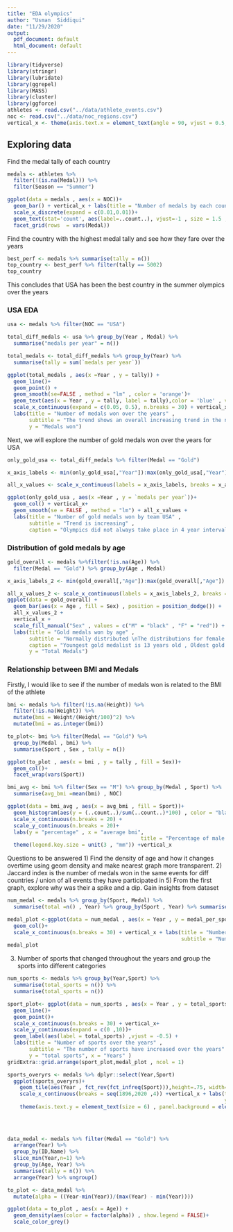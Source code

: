 ```yaml
---
title: "EDA olympics"
author: "Usman  Siddiqui"
date: "11/29/2020"
output:
  pdf_document: default
  html_document: default
---
```

```r
library(tidyverse)
library(stringr)
library(lubridate)
library(ggrepel)
library(MASS)
library(cluster)
library(ggforce)
athletes <- read.csv("../data/athlete_events.csv")
noc <- read.csv("../data/noc_regions.csv")
vertical_x <- theme(axis.text.x = element_text(angle = 90, vjust = 0.5, hjust=1,size = 5))
```
## Exploring data

Find the medal tally of each country
```r
medals <- athletes %>%
  filter(!(is.na(Medal))) %>%
  filter(Season == "Summer")

ggplot(data = medals , aes(x = NOC))+
  geom_bar() + vertical_x + labs(title = "Number of medals by each country" , c) + 
  scale_x_discrete(expand = c(0.01,0.01))+
  geom_text(stat='count', aes(label=..count..), vjust=-1 , size = 1.5 , color = 'blue') +
  facet_grid(rows  = vars(Medal))
```

Find the country with the highest medal tally and see how they fare over the years
```r
best_perf <- medals %>% summarise(tally = n())
top_country <- best_perf %>% filter(tally == 5002)
top_country
```
This concludes that USA has been the best country in the summer olympics over the years


### USA EDA
```r
usa <- medals %>% filter(NOC == "USA")

total_diff_medals <- usa %>% group_by(Year , Medal) %>% 
  summarise("medals per year" = n())

total_medals <- total_diff_medals %>% group_by(Year) %>% 
  summarise(tally = sum(`medals per year`))

ggplot(total_medals , aes(x =Year , y = tally)) + 
  geom_line()+
  geom_point() +
  geom_smooth(se=FALSE , method = "lm" , color = 'orange')+
  geom_text(aes(x = Year , y = tally, label = tally),color = 'blue' , vjust = -0.7 , size = 3) +
  scale_x_continuous(expand = c(0.05, 0.5), n.breaks = 30) + vertical_x+
  labs(title = "Number of medals won over the years" , 
       subtitle = "The trend shows an overall increasing trend in the number of medals won" , 
       y = "Medals won")
```

Next, we will explore the number of gold medals won over the years for USA
```r
only_gold_usa <- total_diff_medals %>% filter(Medal == "Gold")

x_axis_labels <- min(only_gold_usa[,"Year"]):max(only_gold_usa[,"Year"])

all_x_values <- scale_x_continuous(labels = x_axis_labels, breaks = x_axis_labels)

ggplot(only_gold_usa , aes(x =Year , y = `medals per year`))+
  geom_col() + vertical_x+
  geom_smooth(se = FALSE , method = "lm") + all_x_values +
  labs(title = "Number of gold medals won by team USA" ,
       subtitle = "Trend is increasing" ,
       caption = "Olympics did not always take place in 4 year intervals , but why?")
```



### Distribution of gold medals by age
```r
gold_overall <- medals %>%filter(!is.na(Age)) %>%  
  filter(Medal == "Gold") %>% group_by(Age , Medal)

x_axis_labels_2 <- min(gold_overall[,"Age"]):max(gold_overall[,"Age"])

all_x_values_2 <- scale_x_continuous(labels = x_axis_labels_2, breaks = x_axis_labels_2)
ggplot(data = gold_overall) +
  geom_bar(aes(x = Age , fill = Sex) , position = position_dodge()) + 
  all_x_values_2 + 
  vertical_x + 
  scale_fill_manual("Sex" , values = c("M" = "black" , "F" = "red")) +
  labs(title = "Gold medals won by age" , 
       subtitle = "Normally distributed \nThe distributions for female and male athletes are different",
       caption = "Youngest gold medalist is 13 years old , Oldest gold medalist is 64 years old" , 
       y = "Total Medals")
```

### Relationship between BMI and Medals
Firstly, I would like to see if the number of medals won is related to the BMI of the athlete
```r
bmi <- medals %>% filter(!is.na(Height)) %>% 
  filter(!is.na(Weight)) %>% 
  mutate(bmi = Weight/(Height/100)^2) %>%
  mutate(bmi = as.integer(bmi))

to_plot<- bmi %>% filter(Medal == "Gold") %>%  
  group_by(Medal , bmi) %>% 
  summarise(Sport , Sex , tally = n())

ggplot(to_plot , aes(x = bmi , y = tally , fill = Sex))+
  geom_col()+
  facet_wrap(vars(Sport))
```

```r
bmi_avg <- bmi %>% filter(Sex == "M") %>% group_by(Medal , Sport) %>% 
  summarise(avg_bmi =mean(bmi) , NOC)

ggplot(data = bmi_avg , aes(x = avg_bmi , fill = Sport))+
  geom_histogram(aes(y = (..count..)/sum(..count..)*100) , color = "black" , binwidth = 0.5)+
  scale_x_continuous(n.breaks = 20) + 
  scale_y_continuous(n.breaks = 20)+
  labs(y = "percentage" , x = "average bmi",
                                           title = "Percentage of male athletes bmi winning gold medals")+
  theme(legend.key.size = unit(3 , "mm")) +vertical_x
```

Questions to be answered
1) Find the density of age and how it changes overtime using geom density and make nearest graph more transparent.
2) Jaccard index is the number of medals won in the same events for diff countries / union of all events they have participated in
5) From the first graph, explore why was their a spike and a dip. Gain insights from dataset



```r
num_medal <- medals %>% group_by(Sport, Medal) %>% 
  summarise(total =n() , Year) %>% group_by(Sport , Year) %>% summarise(medal_per_sport = n())

medal_plot <-ggplot(data = num_medal , aes(x = Year , y = medal_per_sport))+
  geom_col()+
  scale_x_continuous(n.breaks = 30) + vertical_x + labs(title = "Number of medals given out per game",
                                                        subtitle = "Number of medals increased throughout, hence the proportion of medals won increased as well")
medal_plot
```

3) Number of sports that changed throughout the years and group the sports into different categories
```r
num_sports <- medals %>% group_by(Year,Sport) %>% 
  summarise(total_sports = n()) %>% 
  summarise(total_sports = n())

sport_plot<- ggplot(data = num_sports , aes(x = Year , y = total_sports))+
  geom_line()+
  geom_point()+
  scale_x_continuous(n.breaks = 30) + vertical_x+
  scale_y_continuous(expand = c(0 ,10))+
  geom_label(aes(label = total_sports) ,vjust = -0.5) +
  labs(title = "Number of sports over the years" , 
       subtitle = "The number of sports have increased over the years" , 
       y = "total sports", x = "Years" )
gridExtra::grid.arrange(sport_plot,medal_plot , ncol = 1)
```


```r
sports_overyrs <- medals %>% dplyr::select(Year,Sport)
  ggplot(sports_overyrs)+
    geom_tile(aes(Year , fct_rev(fct_infreq(Sport))),height=.75, width=.75 , color = "black") +
    scale_x_continuous(breaks = seq(1896,2020 ,4)) +vertical_x + labs(title = "Consistency of Sports over the years" , 
                                                                      y = "sports")+
    theme(axis.text.y = element_text(size = 6) , panel.background = element_rect(fill = "grey80",
                                                                                 color = "black",
                                                                                 size = 0.5 , linetype = 0.5))
    
```
```r
data_medal <- medals %>% filter(Medal == "Gold") %>%
  arrange(Year) %>%
  group_by(ID,Name) %>%
  slice_min(Year,n=1) %>% 
  group_by(Age, Year) %>% 
  summarise(tally = n()) %>% 
  arrange(Year) %>% ungroup()

to_plot <- data_medal %>% 
  mutate(alpha = ((Year-min(Year))/(max(Year) - min(Year))))

ggplot(data = to_plot , aes(x = Age)) +
  geom_density(aes(color = factor(alpha)) , show.legend = FALSE)+
  scale_color_grey()
```






















